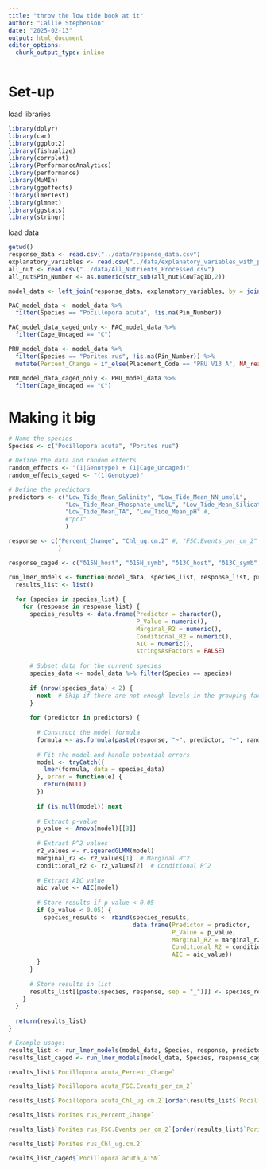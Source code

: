 ```yaml
---
title: "throw the low tide book at it"
author: "Callie Stephenson"
date: "2025-02-13"
output: html_document
editor_options: 
  chunk_output_type: inline
---
```


# Set-up
load libraries
```r
library(dplyr)
library(car)
library(ggplot2)
library(fishualize)
library(corrplot)
library(PerformanceAnalytics)
library(performance)
library(MuMIn)
library(ggeffects)
library(lmerTest)
library(glmnet)
library(ggstats)
library(stringr)
```


load data
```r
getwd()
response_data <- read.csv("../data/response_data.csv")
explanatory_variables <- read.csv("../data/explanatory_variables_with_pc1.csv")
all_nut <- read.csv("../data/All_Nutrients_Processed.csv")
all_nut$Pin_Number <- as.numeric(str_sub(all_nut$CowTagID,2))
```

```r
model_data <- left_join(response_data, explanatory_variables, by = join_by(CowTagID))

PAC_model_data <- model_data %>%
  filter(Species == "Pocillopora acuta", !is.na(Pin_Number))

PAC_model_data_caged_only <- PAC_model_data %>% 
  filter(Cage_Uncaged == "C")

PRU_model_data <- model_data %>%
  filter(Species == "Porites rus", !is.na(Pin_Number)) %>% 
  mutate(Percent_Change = if_else(Placement_Code == "PRU V13 A", NA_real_, Percent_Change))

PRU_model_data_caged_only <- PRU_model_data %>% 
  filter(Cage_Uncaged == "C")
```

# Making it big
```r
# Name the species
Species <- c("Pocillopora acuta", "Porites rus")

# Define the data and random effects
random_effects <- "(1|Genotype) + (1|Cage_Uncaged)"
random_effects_caged <- "(1|Genotype)"

# Define the predictors
predictors <- c("Low_Tide_Mean_Salinity", "Low_Tide_Mean_NN_umolL", 
                "Low_Tide_Mean_Phosphate_umolL", "Low_Tide_Mean_Silicate_umolL", 
                "Low_Tide_Mean_TA", "Low_Tide_Mean_pH" #,
                #"pc1"
                )

response <- c("Percent_Change", "Chl_ug.cm.2" #, "FSC.Events_per_cm_2"
              )

response_caged <- c("δ15N_host", "δ15N_symb", "δ13C_host", "δ13C_symb" , "Δ15N", "Δ13C")
```


```r
run_lmer_models <- function(model_data, species_list, response_list, predictors, random_effects) {
  results_list <- list()
  
  for (species in species_list) {
    for (response in response_list) {
      species_results <- data.frame(Predictor = character(),
                                    P_Value = numeric(),
                                    Marginal_R2 = numeric(),
                                    Conditional_R2 = numeric(),
                                    AIC = numeric(),
                                    stringsAsFactors = FALSE)
      
      # Subset data for the current species
      species_data <- model_data %>% filter(Species == species)
      
      if (nrow(species_data) < 2) {
        next  # Skip if there are not enough levels in the grouping factors
      }
      
      for (predictor in predictors) {
        
        # Construct the model formula
        formula <- as.formula(paste(response, "~", predictor, "+", random_effects))
        
        # Fit the model and handle potential errors
        model <- tryCatch({
          lmer(formula, data = species_data)
        }, error = function(e) {
          return(NULL)
        })
        
        if (is.null(model)) next
        
        # Extract p-value
        p_value <- Anova(model)[[3]]
        
        # Extract R^2 values
        r2_values <- r.squaredGLMM(model)
        marginal_r2 <- r2_values[1]  # Marginal R^2
        conditional_r2 <- r2_values[2]  # Conditional R^2
        
        # Extract AIC value
        aic_value <- AIC(model)
        
        # Store results if p-value < 0.05
        if (p_value < 0.05) {
          species_results <- rbind(species_results, 
                                   data.frame(Predictor = predictor,
                                              P_Value = p_value,
                                              Marginal_R2 = marginal_r2,
                                              Conditional_R2 = conditional_r2,
                                              AIC = aic_value))
        }
      }
      
      # Store results in list
      results_list[[paste(species, response, sep = "_")]] <- species_results
    }
  }
  
  return(results_list)
}

# Example usage:
results_list <- run_lmer_models(model_data, Species, response, predictors, random_effects)
results_list_caged <- run_lmer_models(model_data, Species, response_caged, predictors, random_effects_caged)
```


```r
results_list$`Pocillopora acuta_Percent_Change`
```

```r
results_list$`Pocillopora acuta_FSC.Events_per_cm_2`
```

```r
results_list$`Pocillopora acuta_Chl_ug.cm.2`[order(results_list$`Pocillopora acuta_Chl_ug.cm.2`$AIC), ]
```

```r
results_list$`Porites rus_Percent_Change`
```

```r
results_list$`Porites rus_FSC.Events_per_cm_2`[order(results_list$`Porites rus_FSC.Events_per_cm_2`$AIC), ]
```

```r
results_list$`Porites rus_Chl_ug.cm.2`
```

```r
results_list_caged$`Pocillopora acuta_Δ15N`
```

